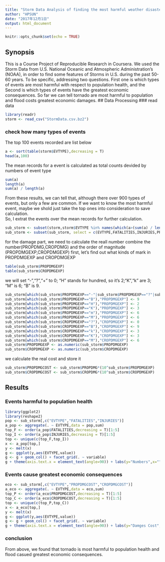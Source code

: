 ```yaml
---
title: "Storm Data Analysis of finding the most harmful weather disaster in U.S. "
author: "HPSUN"
date: "2017年12月1日"
output: html_document
---
```


```r
knitr::opts_chunk$set(echo = TRUE)
```

## Synopsis
This is a Course Project of Reproducible Research in Coursera. We used the Storm Data from U.S. National Oceanic and Atmospheric Administration's (NOAA), in order to find some features of Storms in U.S. during the past 50-60 years. To be specific, addressing two questions. First one is which types of events are most harmful with respect to population health, and the Second is which types of events have the greatest economic consequences. So far we can tell tornado are most harmful to population and flood costs greatest economic damages.
## Data Processing
### read data
```r
library(readr)
storm <- read_csv("StormData.csv.bz2")
```
### check how many types of events
The top 100 events recorded are list below
```r
a <- sort(table(storm$EVTYPE),decreasing = T)
head(a,100)
```
The mean records for a event is calculated as total counts devided by numbers of event type
```r
sum(a)
length(a)
sum(a) / length(a)
```
From these results, we can tell that, although there over 900 types of events, but only a few are common. If we want to know the most harmful event, maybe we shold just take the top ones into consideration to save calculation.  
So, I extrat the events over the mean records for further calculation.
```r
sub_storm <- subset(storm,storm$EVTYPE %in% names(which(a>(sum(a) / length(a)))))
sub_storm <- subset(sub_storm, select = c(EVTYPE,FATALITIES,INJURIES,PROPDMG,PROPDMGEXP,CROPDMG,CROPDMGEXP))
```
for the damage part, we need to calculate the reall number combine the number(PROPDMG,CROPDMG) and the order of magnitude (PROPDMGEXP,CROPDMGEXP)
first, let's find out what kinds of mark in PROPDMGEXP and CROPDMGEXP
```r
table(sub_storm$PROPDMGEXP)
table(sub_storm$CROPDMGEXP)
```
we will set "-","?","+" to 0; "H" stands for hundred, so it's 2;"K","k" are 3; "M" is 6; "B" is 9.
```r
sub_storm[which(sub_storm$PROPDMGEXP=="-"|sub_storm$PROPDMGEXP=="?"|sub_storm$PROPDMGEXP=="+"),"PROPDMGEXP"] <- 0
sub_storm[which(sub_storm$PROPDMGEXP=="B"),"PROPDMGEXP"] <- 9
sub_storm[which(sub_storm$PROPDMGEXP=="H"),"PROPDMGEXP"] <- 2
sub_storm[which(sub_storm$PROPDMGEXP=="K"),"PROPDMGEXP"] <- 3
sub_storm[which(sub_storm$PROPDMGEXP=="m"),"PROPDMGEXP"] <- 6
sub_storm[which(sub_storm$PROPDMGEXP=="M"),"PROPDMGEXP"] <- 6
sub_storm[which(sub_storm$CROPDMGEXP=="?"),"CROPDMGEXP"] <- 0
sub_storm[which(sub_storm$CROPDMGEXP=="B"),"CROPDMGEXP"] <- 9
sub_storm[which(sub_storm$CROPDMGEXP=="k"),"CROPDMGEXP"] <- 3
sub_storm[which(sub_storm$CROPDMGEXP=="K"),"CROPDMGEXP"] <- 3
sub_storm[which(sub_storm$CROPDMGEXP=="M"),"CROPDMGEXP"] <- 6
sub_storm$PROPDMGEXP <- as.numeric(sub_storm$PROPDMGEXP)
sub_storm$CROPDMGEXP <- as.numeric(sub_storm$CROPDMGEXP)
```
we calculate the real cost and store it
```r
sub_storm$PROPDMGCOST <- sub_storm$PROPDMG*(10^sub_storm$PROPDMGEXP)
sub_storm$CROPDMGCOST <- sub_storm$CROPDMG*(10^sub_storm$CROPDMGEXP)
```

## Results
### Events harmful to population health
```r
library(ggplot2)
library(reshape2)
pop <- sub_storm[,c("EVTYPE","FATALITIES","INJURIES")]
a_pop <- aggregate(. ~ EVTYPE,data = pop,sum)
top_F <- order(a_pop$FATALITIES,decreasing = T)[1:5]
top_I <- order(a_pop$INJURIES,decreasing = T)[1:5]
top <- unique(c(top_F,top_I))
x <- a_pop[top,]
y <- melt(x)
g <- ggplot(y,aes(EVTYPE,value))
g <- g + geom_col() + facet_grid(. ~ variable)
g + theme(axis.text.x = element_text(angle=90)) + labs(y="Numbers",x="",title="Most harmful Event for Health")
```

### Events cause greatest economic consequences
```r
eco <- sub_storm[,c("EVTYPE","PROPDMGCOST","CROPDMGCOST")]
a_eco <- aggregate(. ~ EVTYPE,data = eco,sum)
top_P <- order(a_eco$PROPDMGCOST,decreasing = T)[1:5]
top_C <- order(a_eco$CROPDMGCOST,decreasing = T)[1:5]
top <- unique(c(top_P,top_C))
x <- a_eco[top,]
y <- melt(x)
g <- ggplot(y,aes(EVTYPE,value))
g <- g + geom_col() + facet_grid(. ~ variable)
g + theme(axis.text.x = element_text(angle=90)) + labs(y="Damges Cost",x="",title="Events cause greatest economic consequences")
```

### conclusion
From above, we found that tornado is most harmful to population health and flood casued greatest economic consequences.






